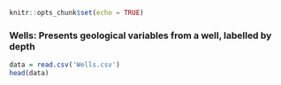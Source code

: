 
```r
knitr::opts_chunk$set(echo = TRUE)
```

### Wells: Presents geological variables from a well, labelled by depth

```r

data = read.csv('Wells.csv')
head(data)

```

